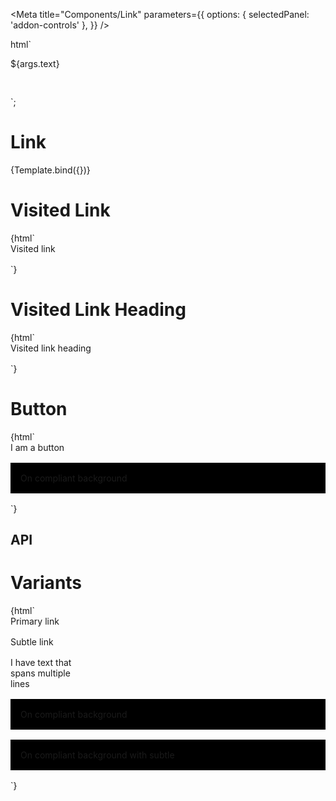 
<Meta
  title="Components/Link"
  parameters={{
    options: { selectedPanel: 'addon-controls' },
  }}
/>

  html` <div style="display: grid; grid-gap: 1rem; grid-template-columns: 300px;">
    <pharos-link
      download=${ifDefined(args.download)}
      href=${ifDefined(args.href)}
      hreflang=${ifDefined(args.hreflang)}
      ping=${ifDefined(args.ping)}
      rel=${ifDefined(args.rel)}
      target=${ifDefined(args.target)}
      type=${ifDefined(args.type)}
    >
      ${args.text}
    </pharos-link>
  </div>`;

# Link

<GuidelineLink path="link" />

<Canvas withToolbar>
  <Story
    name="Base"
    args={{
      text: 'I am a link',
      href: '#',
    }}
  >
    {Template.bind({})}
  </Story>
</Canvas>

# Visited Link

<Canvas withToolbar>
  <Story name="Visited Link">
    {html`
      <div style="margin-bottom: 1rem">
        <pharos-link href="https://www.google.com" target="_blank" indicate-visited
          >Visited link</pharos-link
        >
      </div>
    `}
  </Story>
</Canvas>

# Visited Link Heading

<Canvas withToolbar>
  <Story name="Visited Link Heading">
    {html`
      <div style="margin-bottom: 1rem">
        <pharos-link href="https://www.google.com" target="_blank" indicate-visited>
          <pharos-heading level="1"> Visited link heading </pharos-heading>
        </pharos-link>
      </div>
    `}
  </Story>
</Canvas>

# Button

<Canvas withToolbar>
  <Story name="Button">
    {html`
      <div style="margin-bottom: 1rem">
        <pharos-link name="primary">I am a button</pharos-link>
      </div>
      <div style="background-color: #000000; padding: 1rem; margin-bottom: 1rem">
        <pharos-link name="on-background" on-background>On compliant background</pharos-link>
      </div>
    `}
  </Story>
</Canvas>

## API

<ArgsTable of="pharos-link" />

# Variants

<Canvas withToolbar>
  <Story name="Variants">
    {html`
      <div style="margin-bottom: 1rem">
        <pharos-link name="primary" href="#">Primary link</pharos-link>
      </div>
      <div style="margin-bottom: 1rem">
        <pharos-link name="subtle" href="#" subtle>Subtle link</pharos-link>
      </div>
      <div style="width:100px; margin-bottom: 1rem">
        <pharos-link name="multi" href="#">I have text that spans multiple lines</pharos-link>
      </div>
      <div style="background-color: #000000; padding: 1rem; margin-bottom: 1rem">
        <pharos-link name="on-background" href="#" on-background
          >On compliant background</pharos-link
        >
      </div>
      <div style="background-color: #000000; padding: 1rem; margin-bottom: 1rem">
        <pharos-link name="on-background-subtle" href="#" on-background subtle
          >On compliant background with subtle</pharos-link
        >
      </div>
    `}
  </Story>
</Canvas>
